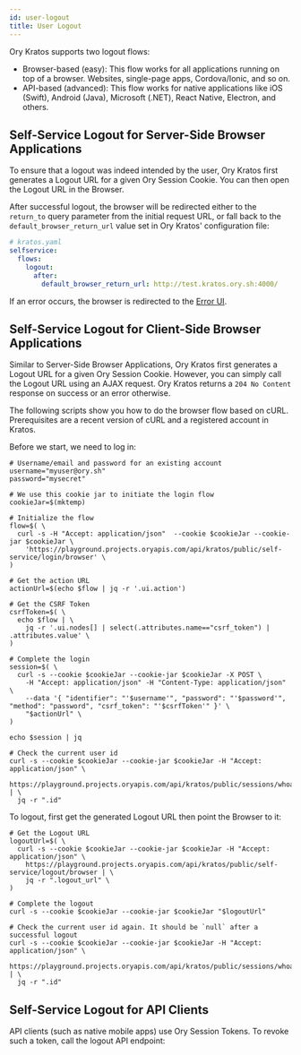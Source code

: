 ```yaml
---
id: user-logout
title: User Logout
---
```


Ory Kratos supports two logout flows:

- Browser-based (easy): This flow works for all applications running on top of a browser. Websites, single-page apps,
  Cordova/Ionic, and so on.
- API-based (advanced): This flow works for native applications like iOS (Swift), Android (Java), Microsoft (.NET), React Native,
  Electron, and others.


## Self-Service Logout for Server-Side Browser Applications

To ensure that a logout was indeed intended by the user, Ory Kratos first generates a Logout URL for a given Ory Session Cookie.
You can then open the Logout URL in the Browser.


<SelfServiceLogoutBrowserFlow />

After successful logout, the browser will be redirected either to the `return_to` query parameter from the initial request URL, or
fall back to the `default_browser_return_url` value set in Ory Kratos' configuration file:

```yaml
# kratos.yaml
selfservice:
  flows:
    logout:
      after:
        default_browser_return_url: http://test.kratos.ory.sh:4000/
```

<CodeTabs items={browserFlow} />

If an error occurs, the browser is redirected to the [Error UI](./user-facing-errors.md).

## Self-Service Logout for Client-Side Browser Applications

Similar to Server-Side Browser Applications, Ory Kratos first generates a Logout URL for a given Ory Session Cookie. However, you
can simply call the Logout URL using an AJAX request. Ory Kratos returns a `204 No Content` response on success or an error
otherwise.


<SelfServiceLogoutSPAFlow />

The following scripts show you how to do the browser flow based on cURL. Prerequisites are a recent version of cURL and a
registered account in Kratos.

Before we start, we need to log in:

```shell
# Username/email and password for an existing account
username="myuser@ory.sh"
password="mysecret"

# We use this cookie jar to initiate the login flow
cookieJar=$(mktemp)

# Initialize the flow
flow=$( \
  curl -s -H "Accept: application/json"  --cookie $cookieJar --cookie-jar $cookieJar \
    'https://playground.projects.oryapis.com/api/kratos/public/self-service/login/browser' \
)

# Get the action URL
actionUrl=$(echo $flow | jq -r '.ui.action')

# Get the CSRF Token
csrfToken=$( \
  echo $flow | \
    jq -r '.ui.nodes[] | select(.attributes.name=="csrf_token") | .attributes.value' \
)

# Complete the login
session=$( \
  curl -s --cookie $cookieJar --cookie-jar $cookieJar -X POST \
    -H "Accept: application/json" -H "Content-Type: application/json" \
    --data '{ "identifier": "'$username'", "password": "'$password'", "method": "password", "csrf_token": "'$csrfToken'" }' \
    "$actionUrl" \
)

echo $session | jq

# Check the current user id
curl -s --cookie $cookieJar --cookie-jar $cookieJar -H "Accept: application/json" \
  https://playground.projects.oryapis.com/api/kratos/public/sessions/whoami | \
  jq -r ".id"
```

To logout, first get the generated Logout URL then point the Browser to it:

```shell
# Get the Logout URL
logoutUrl=$( \
  curl -s --cookie $cookieJar --cookie-jar $cookieJar -H "Accept: application/json" \
    https://playground.projects.oryapis.com/api/kratos/public/self-service/logout/browser | \
    jq -r ".logout_url" \
)

# Complete the logout
curl -s --cookie $cookieJar --cookie-jar $cookieJar "$logoutUrl"

# Check the current user id again. It should be `null` after a successful logout
curl -s --cookie $cookieJar --cookie-jar $cookieJar -H "Accept: application/json" \
  https://playground.projects.oryapis.com/api/kratos/public/sessions/whoami | \
  jq -r ".id"
```

## Self-Service Logout for API Clients

API clients (such as native mobile apps) use Ory Session Tokens. To revoke such a token, call the logout API endpoint:

<CodeTabs items={apiFlow} />
